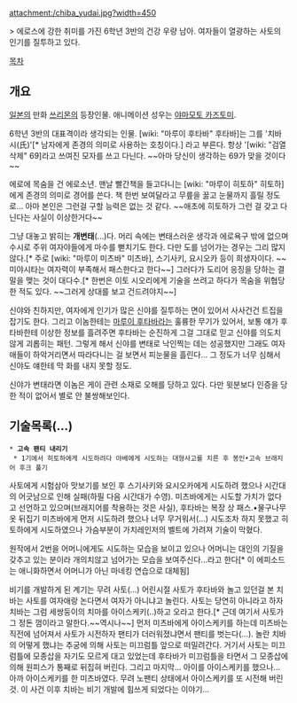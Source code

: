attachment:/chiba_yudai.jpg?width=450

> 에로스에 강한 취미를 가진 6학년 3반의 건강 우량 남아. 여자들이 열광하는 사토의 인기를 질투하고 있다.

[[목차]]
== 개요 ==

[[일본]]의 만화 [[쓰리몬]]의 등장인물. 애니메이션 성우는 [[야마모토 카즈토미]]. 

6학년 3반의 대표격이라 생각되는 인물. [wiki: "마루이 후타바" 후타바]는 그를 '치바시(氏)'[* 남자에게 존경의 의미로 사용하는 호칭이다.] 라고 부른다. 항상 '[wiki: "검열삭제" 69]라고 쓰여진 모자를 쓰고 다닌다. ~~아마 당신이 생각하는 69가 맞을 것이다~~

에로에 목숨을 건 에로소년. 맨날 빨간책을 들고다니는 [wiki: "마루이 히토하" 히토하]에게 존경의 의미로 경어를 쓴다. 책 한번 보여달라고 무릎을 꿇고 눈물까지 흘릴 정도로... 아마 본인은 그런걸 구할 능력은 없는 것 같다. ~~애초에 히토하가 그런 걸 갖고 다닌다는 사실이 이상한거다~~

그냥 대놓고 밝히는 '''개변태'''(...)다. 머리 속에는 변태스러운 생각과 에로욕구 밖에 없으며 수시로 주위 여자야들에게 마수를 뻗치기도 한다. 다만 도를 넘어가는 경우는 그리 많지 않다.[* 주로 [wiki: "마루이 미츠바" 미츠바], 스기사키, 요시오카 등이 희생자이다. ~~미야시타는 여자력이 부족해서 패스한다고 한다~~] 그러다가 도리어 응징을 당하는 결말을 맺는 것이 대다수.[* 한번은 이토 시오리에게 기술을 쓰려고 하다가 목숨을 위협당한 적도 있다. ~~그러게 상대를 보고 건드려야지~~]

신야와 친하지만, 여자에게 인기가 많은 신야를 질투하는 면이 있어서 사사건건 트집을 잡기도 한다. 그리고 이놈한테는 [[마루이 후타바]]라는 훌륭한 무기가 있어서, 보통 얘가 후타바한테 이상한 정보를 흘려주면 후타바는 순진하게 그걸 그대로 믿고 신야를 의도치 않게 괴롭히는 패턴. 그렇게 해서 신야를 변태로 낙인찍는 데는 성공했지만 그래도 여자애들이 하악거리면서 따라다니는 걸 보면서 피눈물을 흘린다... 그 정도가 너무 심해서 신야도 얘한테 막 화를 내지 못할 정도.

신야가 변태라면 이놈은 게이 관련 소재로 오해를 당하고 있다. 다만 윗분보다 인증을 당한 적이 없어서 별로 안 불쌍해보인다.


== 기술목록(...) ==

 * '''고속 팬티 내리기'''
  * 1기에서 히토하에게 시도하려다 야베에게 시도하는 대형사고를 치른 후 봉인•고속 브래지어 후크 풀기
사토에게 시험삼아 맛보기를 보인 후 스기사키와 요시오카에게 시도하려 했으나 시간대의 어긋남으로 인해 실패(하필 다음 시간대가 수영). 미츠바에게는 시도할 가치가 없다고 선언하고 있으며(브래지어를 착용하는 것은 사실), 후타바는 복장 상 패스.•물구나무 옷 뒤집기 미츠바에게 먼저 시도하려 했으나 너무 무거워서(...) 시도조차 하지 못했고 히토하에게 시도하였으나 가슴부분이 가치레인저의 벨트에 가려져 기술이 막혔다.

원작에서 2번을 어머니에게도 시도하는 모습을 보이고 있으나 어머니는 대인의 기질을 갖추고 있는 분이라 개의치않고 넘어가는 모습을 보여주신다...라고 한다[* 이 에피소드는 애니화하면서 어머니가 아닌 마네킹 연습으로 대체됨]

비기를 개발하게 된 계기는 무려 사토(...) 어린시절 사토가 후타바와 놀고 있던걸 본 치바는 사토를 여자애랑 논다면서 여자가 아니냐고 놀린다. 사토는 당연히 아니라고 하자 치바는 그럼 세쌍둥이의 치마를 아이스케키(..)하고 오라고 한다.[* 근데 여기서 사토가 그 정돈 껌이라고 말한다.~~역시나~~] 먼저 미츠바에게 아이스케키를 하는데 미츠바는 직전에 넘어져서 사토가 시전하자 팬티가 더러워졌냐면서 팬티를 벗는다(...). 놀란 치바의 어떻게 했냐는 추궁에 의해 사토는 미끄럼틀 앞으로 떠밀려간다. 거기서 사토는 미끄럼틀에 모종삽을 자기도 모르게 대고 있었는데 후타바가 미끄럼틀을 타면서 그 모종삽에 의해 원피스가 통째로 뒤집혀 버린다. 그리고 마지막... 아이를 아이스케키를 했으나... 아까 아이스케키를 한 미츠바였다. 무려 노팬티 상태에서 아이스케키를 또 시전해 버린 것. 이 사건 이후 치바는 비기 개발에 힘쓰게 되었다는 이야기... 
